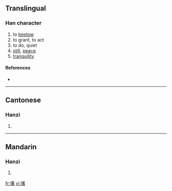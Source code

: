 ==Translingual==

===Han character===
{{Han char|rn=9|rad=人|as=12|sn=14|four=|canj=人廿十日 (OTJA)}}

# to [[bestow]]
# to grant, to act
# to do, quiet
# [[still]], [[peace]]
# [[tranquility]]

====References====
* {{Han ref|kx=0118.230|hdz=10223.130|uh=3482|ud=13442}}

----

==Cantonese==

===Hanzi===
{{yue-hanzi|jyut=|y=jeuk6}}

# {{defn|Cantonese|sort=人12}}

----

==Mandarin==

===Hanzi===
{{cmn-hanzi|pin=[[kù]] ([[ku4]]), [[zhuó]] ([[zhuo2]])|wg=k'u<sup>4</sup>, cho<sup>2</sup>}}

# {{defn|Mandarin|sort=人12}}

[[fr:㒂]]
[[vi:㒂]]